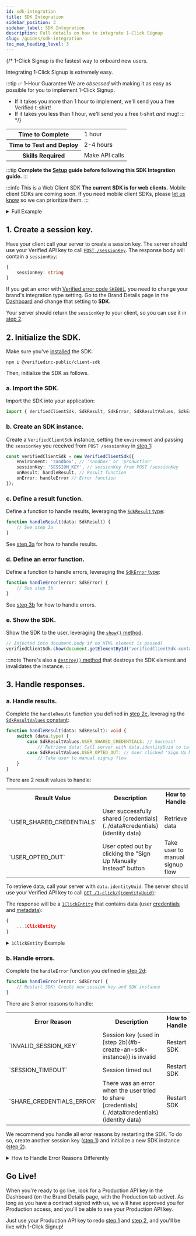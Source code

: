 ```yaml
---
id: sdk-integration
title: SDK Integration
sidebar_position: 3
sidebar_label: SDK Integration
description: Full details on how to integrate 1-Click Signup
slug: /guides/sdk-integration
toc_max_heading_level: 3
---
```




{/* 1-Click Signup is the fastest way to onboard new users.

Integrating 1-Click Signup is extremely easy.

:::tip ✅ 1-Hour Guarantee
We are _obsessed_ with making it as easy as possible for you to implement 1-Click Signup.
- If it takes you more than 1 hour to implement, we'll send you a free Verified t-shirt! 
- If it takes you less than 1 hour, we'll send you a free t-shirt _and_ mug!
::: */}

<table>
    <tr>
        <th>Time to Complete</th>
        <td>1 hour</td>
    </tr>
    <tr>
        <th>Time to Test and Deploy</th>
        <td>2-4 hours</td>
    </tr>
    <tr>
        <th>Skills Required</th>
        <td>Make API calls</td>
    </tr>
</table>

:::tip
**Complete the [Setup](../guides/setup) guide before following this SDK Integration guide.**
:::

:::info This is a Web Client SDK
**The current SDK is for web clients.** Mobile client SDKs are coming soon. If you need mobile client SDKs, please [let us know](mailto:support@verified.inc) so we can prioritize them.
:::

<SequenceDiagramSDK/>

<details>
    <summary>Full Example</summary>

    ```typescript title="Integrate SDK"
    // Import SDK
    import { VerifiedClientSdk, SdkResult, SdkError, SdkResultValues, SdkErrorReasons } from '@verifiedinc-public/client-sdk';

    // Create session key: Call server to call POST /sessionKey with Verified API key
    const SESSION_KEY = createSessionKey(); // sessionKey from POST /sessionKey

    // Create SDK Instance
    const verifiedClientSdk = new VerifiedClientSdk({
        environment: 'sandbox', // 'sandbox' or 'production'
        sessionKey: SESSION_KEY,
        onResult: handleResult,
        onError: handleError
    });

    // Handle results
    function handleResult(data: SdkResult): void {
        switch (data.type) {
            case SdkResultValues.USER_SHARED_CREDENTIALS: // Success!
                // Retrieve data: Call server with data.identityUuid to call GET /1-click/{identityUuid}
            case SdkResultValues.USER_OPTED_OUT: // User clicked 'Sign Up Manually Instead'
                // Take user to manual signup flow
        }
    }

    // Handle errors
    function handleError(error: SdkError)  {
        // Restart SDK: Create new session key and SDK instance
    }

    // Show SDK to user (in document.body if no HTML element is passed)
    verifiedClientSdk.show(document.getElementById('verifiedClientSdk-container')); 
    ```
</details>

## 1. Create a session key.

Have your client call your server to create a session key. The server should use your Verified API key to call [`POST /sessionKey`](../api-reference/endpoints#post-sessionkey). The response body will contain a `sessionKey`:

```typescript title="POST /sessionKey Response Body"
{
    sessionKey: string
}
```

If you get an error with [Verified error code `SKE001`](../api-reference/errors#ske001), you need to change your brand's integration type setting. Go to the Brand Details page in the [Dashboard](https://dashboard.verified.inc) and change that setting to **SDK.**

Your server should return the `sessionKey` to your client, so you can use it in [step 2](#2-initialize-the-sdk).

<ApiKeysAdmonition/>

<SessionKeysAdmonition/>


## 2. Initialize the SDK.

Make sure you've [installed](../sdk-reference/installation) the SDK:

```none title="Install SDK with NPM"
npm i @verifiedinc-public/client-sdk
```

Then, initialize the SDK as follows.


### a. Import the SDK.

Import the SDK into your application:

```typescript
import { VerifiedClientSdk, SdkResult, SdkError, SdkResultValues, SdkErrorReasons } from '@verifiedinc-public/client-sdk';
```


### b. Create an SDK instance.

Create a `VerifiedClientSdk` instance, setting the `environment` and passing the `sessionKey` you received from `POST /sessionKey` in [step 1](#1-create-a-session-key):

```typescript
const verifiedClientSdk = new VerifiedClientSdk({
    environment: 'sandbox', // 'sandbox' or 'production'
    sessionKey: 'SESSION_KEY', // sessionKey from POST /sessionKey
    onResult: handleResult, // Result function
    onError: handleError // Error function
});
```

<DevelopmentWorkAdmonition/>


### c. Define a result function.

Define a function to handle results, leveraging the [`SdkResult` type](../sdk-reference/types#sdkresult):

```typescript
function handleResult(data: SdkResult) {
    // See step 3a
}
```

See [step 3a](#a-handle-results) for how to handle results.


### d. Define an error function.

Define a function to handle errors, leveraging the [`SdkError` type](../sdk-reference/types#sdkerror):

```typescript
function handleError(error: SdkError) {
    // See step 3b
}
```

See [step 3b](#b-handle-errors) for how to handle errors.


### e. Show the SDK.

Show the SDK to the user, leveraging the [`show()` method](../sdk-reference/methods#show).

```typescript
// Injected into document.body if no HTML element is passed)
verifiedClientSdk.show(document.getElementById('verifiedClientSdk-container')); 
```

:::note
There's also a [`destroy()` method](../sdk-reference/methods#destroy) that destroys the SDK element and invalidates the instance.
:::


## 3. Handle responses.


### a. Handle results.

Complete the `handleResult` function you defined in [step 2c](#c-define-a-result-function), leveraging the [`SdkResultValues` constant](../sdk-reference/constants#sdkresultvalues):

```typescript
function handleResult(data: SdkResult): void {
    switch (data.type) {
        case SdkResultValues.USER_SHARED_CREDENTIALS: // Success!
            // Retrieve data: Call server with data.identityUuid to call GET /1-click/{identityUuid}
        case SdkResultValues.USER_OPTED_OUT: // User clicked 'Sign Up Manually Instead'
            // Take user to manual signup flow
    }
}
```

There are 2 result values to handle:

<table>
    <tr>
        <th>Result Value</th>
        <th>Description</th>
        <th>How to Handle</th>
    </tr>
    <tr>
        <td>`USER_SHARED_CREDENTIALS`</td>
        <td>User successfully shared [credentials](../data#credentials) (identity data)</td>
        <td>Retrieve data</td>
    </tr>
    <tr>
        <td>`USER_OPTED_OUT`</td>
        <td>User opted out by clicking the "Sign Up Manually Instead" button</td>
        <td>Take user to manual signup flow</td>
    </tr>
</table>

To retrieve data, call your server with `data.identityUuid`. The server should use your Verified API key to call [`GET /1-click/{identityUuid}`](../api-reference/endpoints#get-1-click):

<ApiKeysAdmonition/>

The response will be a [`1ClickEntity`](../api-reference/types#1clickentity) that contains data (user [credentials](../data#credentials) and [metadata](../data#metadata)):

```typescript title="GET /1-click Response Body"
{
    ...1ClickEntity
}
```

<details>
    <summary><code>1ClickEntity</code> Example</summary>

    <OneClickEntityExample/>
</details>


### b. Handle errors.

Complete the `handleError` function you defined in [step 2d](#d-define-an-error-function):

```typescript
function handleError(error: SdkError) {
    // Restart SDK: Create new session key and SDK instance
}
```

There are 3 error reasons to handle:

<table>
    <tr>
        <th>Error Reason</th>
        <th>Description</th>
        <th>How to Handle</th>
    </tr>
    <tr>
        <td>`INVALID_SESSION_KEY`</td>
        <td>Session key (used in [step 2b](#b-create-an-sdk-instance)) is invalid</td>
        <td>Restart SDK</td>
    </tr>
    <tr>
        <td>`SESSION_TIMEOUT`</td>
        <td>Session timed out</td>
        <td>Restart SDK</td>
    </tr>
    <tr>
        <td>`SHARE_CREDENTIALS_ERROR`</td>
        <td>There was an error when the user tried to share [credentials](../data#credentials) (identity data)</td>
        <td>Restart SDK</td>
    </tr>
</table>

We recommend you handle all error reasons by restarting the SDK. To do so, create another session key ([step 1](#1-create-a-session-key)) and initialize a new SDK instance ([step 2](#2-initialize-the-sdk)).

<details>
    <summary>How to Handle Error Reasons Differently</summary>

    If you prefer to handle each error reason differently, you can certainly do so by leveraging the [`SdkErrorReasons` constant](../sdk-reference/constants#sdkerrorreasons):

    ```typescript
    switch (error.reason) {
        case SdkErrorReasons.INVALID_SESSION_KEY:
            // ...
        case SdkErrorReasons.SESSION_TIMEOUT:
            // ...
        case SdkErrorReasons.SHARE_CREDENTIALS_ERROR:
            // ...
    }
    ```
</details>


## Go Live!

When you're ready to go live, look for a Production API key in the Dashboard (on the Brand Details page, with the Production tab active). As long as you have a contract signed with us, we will have approved you for Production access, and you'll be able to see your Production API key.

Just use your Production API key to redo [step 1](#1-create-a-session-key) and [step 2](#2-initialize-the-sdk), and you'll be live with 1-Click Signup!